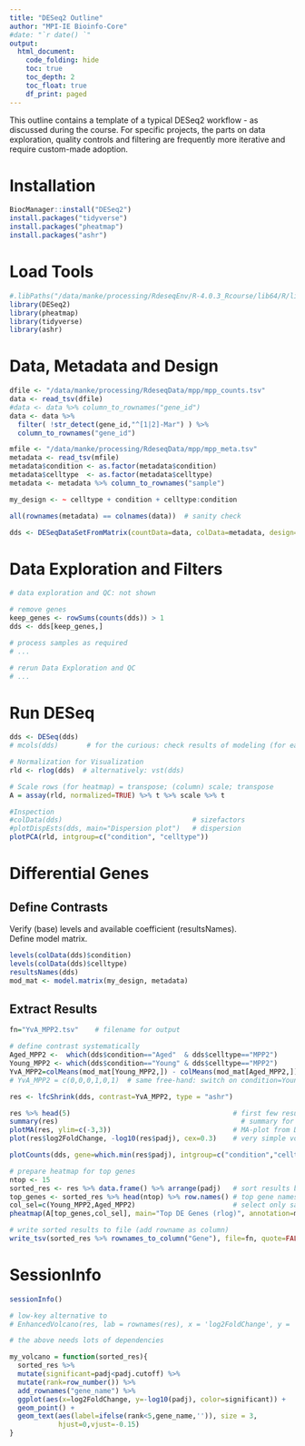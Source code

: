 ```yaml
---
title: "DESeq2 Outline"
author: "MPI-IE Bioinfo-Core"
#date: "`r date() `"
output:
  html_document:
    code_folding: hide
    toc: true
    toc_depth: 2
    toc_float: true
    df_print: paged
---
```


This outline contains a template of a typical DESeq2 workflow - as discussed during the course.  For specific projects, the parts on data exploration, quality controls and filtering are frequently more iterative and require custom-made adoption.


# Installation 
```r
BiocManager::install("DESeq2")
install.packages("tidyverse")
install.packages("pheatmap")
install.packages("ashr")
```

# Load Tools
```r
#.libPaths("/data/manke/processing/RdeseqEnv/R-4.0.3_Rcourse/lib64/R/library") 
library(DESeq2)
library(pheatmap)
library(tidyverse)
library(ashr)
```


# Data, Metadata and Design
```r
dfile <- "/data/manke/processing/RdeseqData/mpp/mpp_counts.tsv"     
data <- read_tsv(dfile)
#data <- data %>% column_to_rownames("gene_id") 
data <- data %>% 
  filter( !str_detect(gene_id,"^[1|2]-Mar") ) %>%
  column_to_rownames("gene_id") 

mfile <- "/data/manke/processing/RdeseqData/mpp/mpp_meta.tsv"      
metadata <- read_tsv(mfile)
metadata$condition <- as.factor(metadata$condition)
metadata$celltype  <- as.factor(metadata$celltype)
metadata <- metadata %>% column_to_rownames("sample") 

my_design <- ~ celltype + condition + celltype:condition

all(rownames(metadata) == colnames(data))  # sanity check

dds <- DESeqDataSetFromMatrix(countData=data, colData=metadata, design= my_design)
```
# Data Exploration and Filters
```r
# data exploration and QC: not shown

# remove genes
keep_genes <- rowSums(counts(dds)) > 1
dds <- dds[keep_genes,]

# process samples as required
# ...

# rerun Data Exploration and QC
# ...
```

# Run DESeq
```r
dds <- DESeq(dds)                          
# mcols(dds)       # for the curious: check results of modeling (for each gene)

# Normalization for Visualization
rld <- rlog(dds)  # alternatively: vst(dds)

# Scale rows (for heatmap) = transpose; (column) scale; transpose
A = assay(rld, normalized=TRUE) %>% t %>% scale %>% t 

#Inspection
#colData(dds)                                # sizefactors
#plotDispEsts(dds, main="Dispersion plot")   # dispersion
plotPCA(rld, intgroup=c("condition", "celltype"))
```

# Differential Genes

## Define Contrasts
Verify (base) levels and available coefficient (resultsNames).   
Define model matrix.

```r
levels(colData(dds)$condition)
levels(colData(dds)$celltype)
resultsNames(dds)
mod_mat <- model.matrix(my_design, metadata)
```

## Extract Results
```r
fn="YvA_MPP2.tsv"    # filename for output

# define contrast systematically
Aged_MPP2 <-  which(dds$condition=="Aged"  & dds$celltype=="MPP2")
Young_MPP2 <- which(dds$condition=="Young" & dds$celltype=="MPP2")
YvA_MPP2=colMeans(mod_mat[Young_MPP2,]) - colMeans(mod_mat[Aged_MPP2,]) 
# YvA_MPP2 = c(0,0,0,1,0,1)  # same free-hand: switch on condition=Young and interaction=MPP2:Young

res <- lfcShrink(dds, contrast=YvA_MPP2, type = "ashr")                       # alternative results(dds, ...)

res %>% head(5)                                        # first few results
summary(res)	                                         # summary for all genes
plotMA(res, ylim=c(-3,3))                              # MA-plot from DESeq2
plot(res$log2FoldChange, -log10(res$padj), cex=0.3)    # very simple volcano

plotCounts(dds, gene=which.min(res$padj), intgroup=c("condition","celltype"))  # plot top-gene

# prepare heatmap for top genes
ntop <- 15
sorted_res <- res %>% data.frame() %>% arrange(padj)   # sort results by padj
top_genes <- sorted_res %>% head(ntop) %>% row.names() # top gene names
col_sel=c(Young_MPP2,Aged_MPP2)                        # select only samples in contrast
pheatmap(A[top_genes,col_sel], main="Top DE Genes (rlog)", annotation=metadata)

# write sorted results to file (add rowname as column)
write_tsv(sorted_res %>% rownames_to_column("Gene"), file=fn, quote=FALSE)            
```

# SessionInfo
```r
sessionInfo()
```



```r
# low-key alternative to
# EnhancedVolcano(res, lab = rownames(res), x = 'log2FoldChange', y = 'pvalue')

# the above needs lots of dependencies

my_volcano = function(sorted_res){
  sorted_res %>% 
  mutate(significant=padj<padj.cutoff) %>% 
  mutate(rank=row_number()) %>% 
  add_rownames("gene_name") %>% 
  ggplot(aes(x=log2FoldChange, y=-log10(padj), color=significant)) + 
  geom_point() + 
  geom_text(aes(label=ifelse(rank<5,gene_name,'')), size = 3,
            hjust=0,vjust=-0.15) 
}
```

